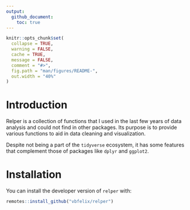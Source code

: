```yaml
---
output:
  github_document:
    toc: true  
---
```


<!-- README.md is generated from README.Rmd. Please edit that file -->

```r
knitr::opts_chunk$set(
  collapse = TRUE,
  warning = FALSE,
  cache = TRUE,
  message = FALSE,
  comment = "#>",
  fig.path = "man/figures/README-",
  out.width = "40%"
)

```

# Introduction

Relper is a collection of functions that I used in the last few years of data analysis and could not find in other packages. Its purpose is to provide various functions to aid in data cleaning and visualization.

Despite not being a part of the `tidyverse` ecosystem, it has some features that complement those of packages like `dplyr` and `ggplot2`.

# Installation

You can install the developer version of `relper` with:

``` r
remotes::install_github("vbfelix/relper")
```











